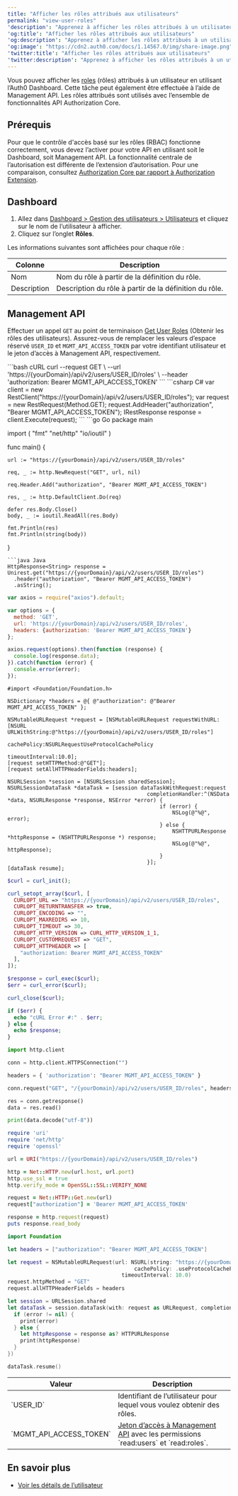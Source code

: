 ```yaml
---
title: "Afficher les rôles attribués aux utilisateurs"
permalink: "view-user-roles"
'description': "Apprenez à afficher les rôles attribués à un utilisateur à l’aide de l’Auth0 Dashboard ou de Management API."
'og:title': "Afficher les rôles attribués aux utilisateurs"
'og:description': "Apprenez à afficher les rôles attribués à un utilisateur à l’aide de l’Auth0 Dashboard ou de Management API."
'og:image': "https://cdn2.auth0.com/docs/1.14567.0/img/share-image.png"
'twitter:title': "Afficher les rôles attribués aux utilisateurs"
'twitter:description': "Apprenez à afficher les rôles attribués à un utilisateur à l’aide de l’Auth0 Dashboard ou de Management API."
---
```


Vous pouvez afficher les [roles](/docs/fr-ca/manage-users/access-control/rbac) (rôles) attribués à un utilisateur en utilisant l’<Tooltip href="/docs/docs/fr-ca/glossary?term=auth0-dashboard" tip="Auth0 Dashboard
Principal produit d’Auth0 pour configurer vos services." cta="Voir le glossaire">Auth0 Dashboard</Tooltip>. Cette tâche peut également être effectuée à l’aide de <Tooltip href="/docs/docs/fr-ca/glossary?term=management-api" tip="Management API
Un produit permettant aux clients d’effectuer des tâches administratives." cta="Voir le glossaire">Management API</Tooltip>. Les rôles attribués sont utilisés avec l’ensemble de fonctionnalités API Authorization Core.

## Prérequis

Pour que le contrôle d'accès basé sur les rôles (RBAC) fonctionne correctement, vous devez l’activer pour votre API en utilisant soit le Dashboard, soit Management API. La fonctionnalité centrale de l’autorisation est différente de l’extension d’autorisation. Pour une comparaison, consultez [Authorization Core par rapport à Authorization Extension](/docs/fr-ca/manage-users/access-control/authorization-core-vs-authorization-extension).

## Dashboard

1. Allez dans [Dashboard > Gestion des utilisateurs > Utilisateurs](https://manage.auth0.com/#/users) et cliquez sur le nom de l’utilisateur à afficher.
2. Cliquez sur l’onglet **Rôles**.

Les informations suivantes sont affichées pour chaque rôle :

<table class="table"><thead>
<tr>
<th>Colonne</th>
<th>Description</th>
</tr>
</thead>
<tbody>
<tr>
<td>Nom</td>
<td>Nom du rôle à partir de la définition du rôle.</td>
</tr>
<tr>
<td>Description</td>
<td>Description du rôle à partir de la définition du rôle.</td>
</tr>
</tbody>
</table>

## Management API

Effectuer un appel `GET` au point de terminaison [Get User Roles](https://auth0.com/docs/api/management/v2#!/Users/get_user_roles) (Obtenir les rôles des utilisateurs). Assurez-vous de remplacer les valeurs d’espace réservé `USER_ID` et `MGMT_API_ACCESS_TOKEN` par votre identifiant utilisateur et le jeton d’accès à Management API, respectivement.

<CodeGroup>
```bash cURL
curl --request GET \
  --url 'https://{yourDomain}/api/v2/users/USER_ID/roles' \
  --header 'authorization: Bearer MGMT_API_ACCESS_TOKEN'
```
```csharp C#
var client = new RestClient("https://{yourDomain}/api/v2/users/USER_ID/roles");
var request = new RestRequest(Method.GET);
request.AddHeader("authorization", "Bearer MGMT_API_ACCESS_TOKEN");
IRestResponse response = client.Execute(request);
```
```go Go
package main

import (
	"fmt"
	"net/http"
	"io/ioutil"
)

func main() {

	url := "https://{yourDomain}/api/v2/users/USER_ID/roles"

	req, _ := http.NewRequest("GET", url, nil)

	req.Header.Add("authorization", "Bearer MGMT_API_ACCESS_TOKEN")

	res, _ := http.DefaultClient.Do(req)

	defer res.Body.Close()
	body, _ := ioutil.ReadAll(res.Body)

	fmt.Println(res)
	fmt.Println(string(body))

}
```
```java Java
HttpResponse<String> response = Unirest.get("https://{yourDomain}/api/v2/users/USER_ID/roles")
  .header("authorization", "Bearer MGMT_API_ACCESS_TOKEN")
  .asString();
```
```javascript Node.JS
var axios = require("axios").default;

var options = {
  method: 'GET',
  url: 'https://{yourDomain}/api/v2/users/USER_ID/roles',
  headers: {authorization: 'Bearer MGMT_API_ACCESS_TOKEN'}
};

axios.request(options).then(function (response) {
  console.log(response.data);
}).catch(function (error) {
  console.error(error);
});
```
```obj-c Obj-C
#import <Foundation/Foundation.h>

NSDictionary *headers = @{ @"authorization": @"Bearer MGMT_API_ACCESS_TOKEN" };

NSMutableURLRequest *request = [NSMutableURLRequest requestWithURL:[NSURL URLWithString:@"https://{yourDomain}/api/v2/users/USER_ID/roles"]
                                                       cachePolicy:NSURLRequestUseProtocolCachePolicy
                                                   timeoutInterval:10.0];
[request setHTTPMethod:@"GET"];
[request setAllHTTPHeaderFields:headers];

NSURLSession *session = [NSURLSession sharedSession];
NSURLSessionDataTask *dataTask = [session dataTaskWithRequest:request
                                            completionHandler:^(NSData *data, NSURLResponse *response, NSError *error) {
                                                if (error) {
                                                    NSLog(@"%@", error);
                                                } else {
                                                    NSHTTPURLResponse *httpResponse = (NSHTTPURLResponse *) response;
                                                    NSLog(@"%@", httpResponse);
                                                }
                                            }];
[dataTask resume];
```
```php PHP
$curl = curl_init();

curl_setopt_array($curl, [
  CURLOPT_URL => "https://{yourDomain}/api/v2/users/USER_ID/roles",
  CURLOPT_RETURNTRANSFER => true,
  CURLOPT_ENCODING => "",
  CURLOPT_MAXREDIRS => 10,
  CURLOPT_TIMEOUT => 30,
  CURLOPT_HTTP_VERSION => CURL_HTTP_VERSION_1_1,
  CURLOPT_CUSTOMREQUEST => "GET",
  CURLOPT_HTTPHEADER => [
    "authorization: Bearer MGMT_API_ACCESS_TOKEN"
  ],
]);

$response = curl_exec($curl);
$err = curl_error($curl);

curl_close($curl);

if ($err) {
  echo "cURL Error #:" . $err;
} else {
  echo $response;
}
```
```python Python
import http.client

conn = http.client.HTTPSConnection("")

headers = { 'authorization': "Bearer MGMT_API_ACCESS_TOKEN" }

conn.request("GET", "/{yourDomain}/api/v2/users/USER_ID/roles", headers=headers)

res = conn.getresponse()
data = res.read()

print(data.decode("utf-8"))
```
```ruby Ruby
require 'uri'
require 'net/http'
require 'openssl'

url = URI("https://{yourDomain}/api/v2/users/USER_ID/roles")

http = Net::HTTP.new(url.host, url.port)
http.use_ssl = true
http.verify_mode = OpenSSL::SSL::VERIFY_NONE

request = Net::HTTP::Get.new(url)
request["authorization"] = 'Bearer MGMT_API_ACCESS_TOKEN'

response = http.request(request)
puts response.read_body
```
```swift Swift
import Foundation

let headers = ["authorization": "Bearer MGMT_API_ACCESS_TOKEN"]

let request = NSMutableURLRequest(url: NSURL(string: "https://{yourDomain}/api/v2/users/USER_ID/roles")! as URL,
                                        cachePolicy: .useProtocolCachePolicy,
                                    timeoutInterval: 10.0)
request.httpMethod = "GET"
request.allHTTPHeaderFields = headers

let session = URLSession.shared
let dataTask = session.dataTask(with: request as URLRequest, completionHandler: { (data, response, error) -> Void in
  if (error != nil) {
    print(error)
  } else {
    let httpResponse = response as? HTTPURLResponse
    print(httpResponse)
  }
})

dataTask.resume()
```
</CodeGroup>

<table class="table"><thead>
<tr>
<th>Valeur</th>
<th>Description</th>
</tr>
</thead>
<tbody>
<tr>
<td>`USER_ID`</td>
<td>Identifiant de l’utilisateur pour lequel vous voulez obtenir des rôles.</td>
</tr>
<tr>
<td>`MGMT_API_ACCESS_TOKEN`</td>
<td><a href="https://auth0.com/docs/api/management/v2/tokens">Jeton d’accès à Management API</a> avec les permissions `read:users` et `read:roles`.</td>
</tr>
</tbody>
</table>

## En savoir plus

* [Voir les détails de l’utilisateur](/docs/fr-ca/manage-users/user-accounts/view-user-details)